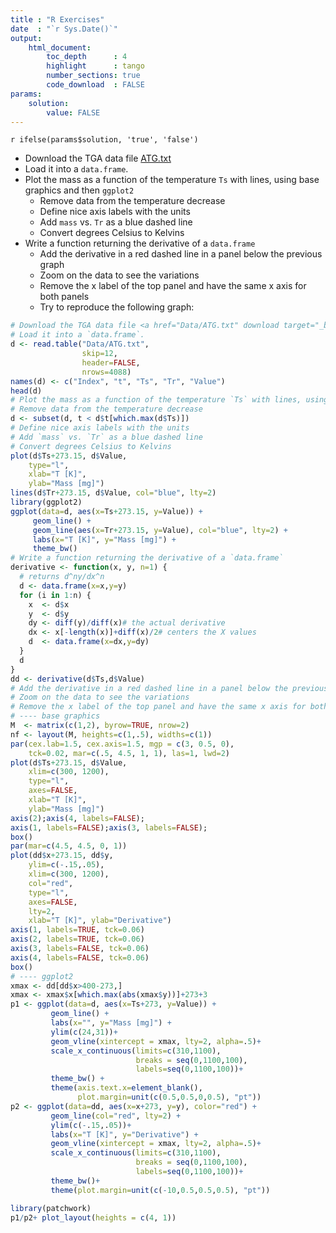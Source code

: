 ```yaml
---
title : "R Exercises"
date  : "`r Sys.Date()`"
output: 
    html_document:
        toc_depth      : 4
        highlight      : tango
        number_sections: true
        code_download  : FALSE
params: 
    solution:
        value: FALSE
---
```


\newif\ifsol
\sol`r ifelse(params$solution, 'true', 'false')`


- Download the TGA data file <a href="Data/ATG.txt" download target="_blank">ATG.txt</a>
- Load it into a `data.frame`.
- Plot the mass as a function of the temperature `Ts` with lines, using base graphics and then `ggplot2`
    + Remove data from the temperature decrease
    + Define nice axis labels with the units
    + Add `mass` vs. `Tr` as a blue dashed line
    + Convert degrees Celsius to Kelvins
- Write a function returning the derivative of a `data.frame` 
    + Add the derivative in a red dashed line in a panel below the previous graph
    + Zoom on the data to see the variations
    + Remove the x label of the top panel and have the same x axis for both panels
    + Try to reproduce the following graph:

```r
# Download the TGA data file <a href="Data/ATG.txt" download target="_blank">ATG.txt</a>
# Load it into a `data.frame`.
d <- read.table("Data/ATG.txt", 
                skip=12,
                header=FALSE, 
                nrows=4088)
names(d) <- c("Index", "t", "Ts", "Tr", "Value")
head(d)
# Plot the mass as a function of the temperature `Ts` with lines, using base graphics and then `ggplot2`
# Remove data from the temperature decrease
d <- subset(d, t < d$t[which.max(d$Ts)])
# Define nice axis labels with the units
# Add `mass` vs. `Tr` as a blue dashed line
# Convert degrees Celsius to Kelvins
plot(d$Ts+273.15, d$Value, 
    type="l", 
    xlab="T [K]", 
    ylab="Mass [mg]")
lines(d$Tr+273.15, d$Value, col="blue", lty=2)
library(ggplot2)
ggplot(data=d, aes(x=Ts+273.15, y=Value)) +
     geom_line() +
     geom_line(aes(x=Tr+273.15, y=Value), col="blue", lty=2) +
     labs(x="T [K]", y="Mass [mg]") +
     theme_bw()
# Write a function returning the derivative of a `data.frame` 
derivative <- function(x, y, n=1) {
  # returns d^ny/dx^n
  d <- data.frame(x=x,y=y)
  for (i in 1:n) {
    x  <- d$x
    y  <- d$y
    dy <- diff(y)/diff(x)# the actual derivative
    dx <- x[-length(x)]+diff(x)/2# centers the X values
    d  <- data.frame(x=dx,y=dy)
  }
  d
}
dd <- derivative(d$Ts,d$Value)
# Add the derivative in a red dashed line in a panel below the previous graph
# Zoom on the data to see the variations
# Remove the x label of the top panel and have the same x axis for both panels
# ---- base graphics
M  <- matrix(c(1,2), byrow=TRUE, nrow=2)
nf <- layout(M, heights=c(1,.5), widths=c(1))
par(cex.lab=1.5, cex.axis=1.5, mgp = c(3, 0.5, 0), 
    tck=0.02, mar=c(.5, 4.5, 1, 1), las=1, lwd=2)
plot(d$Ts+273.15, d$Value, 
    xlim=c(300, 1200),
    type="l", 
    axes=FALSE,
    xlab="T [K]", 
    ylab="Mass [mg]")
axis(2);axis(4, labels=FALSE);
axis(1, labels=FALSE);axis(3, labels=FALSE);
box()
par(mar=c(4.5, 4.5, 0, 1))
plot(dd$x+273.15, dd$y, 
    ylim=c(-.15,.05),
    xlim=c(300, 1200),
    col="red", 
    type="l",
    axes=FALSE,
    lty=2, 
    xlab="T [K]", ylab="Derivative")
axis(1, labels=TRUE, tck=0.06)
axis(2, labels=TRUE, tck=0.06)
axis(3, labels=FALSE, tck=0.06)
axis(4, labels=FALSE, tck=0.06)
box()
# ---- ggplot2
xmax <- dd[dd$x>400-273,]
xmax <- xmax$x[which.max(abs(xmax$y))]+273+3
p1 <- ggplot(data=d, aes(x=Ts+273, y=Value)) +
         geom_line() +
         labs(x="", y="Mass [mg]") +
         ylim(c(24,31))+
         geom_vline(xintercept = xmax, lty=2, alpha=.5)+
         scale_x_continuous(limits=c(310,1100),
                            breaks = seq(0,1100,100), 
                            labels=seq(0,1100,100))+
         theme_bw() +
         theme(axis.text.x=element_blank(),
               plot.margin=unit(c(0.5,0.5,0,0.5), "pt"))
p2 <- ggplot(data=dd, aes(x=x+273, y=y), color="red") +
         geom_line(col="red", lty=2) +
         ylim(c(-.15,.05))+
         labs(x="T [K]", y="Derivative") +
         geom_vline(xintercept = xmax, lty=2, alpha=.5)+
         scale_x_continuous(limits=c(310,1100),
                            breaks = seq(0,1100,100), 
                            labels=seq(0,1100,100))+
         theme_bw()+
         theme(plot.margin=unit(c(-10,0.5,0.5,0.5), "pt"))
```


```r
library(patchwork)
p1/p2+ plot_layout(heights = c(4, 1))
```